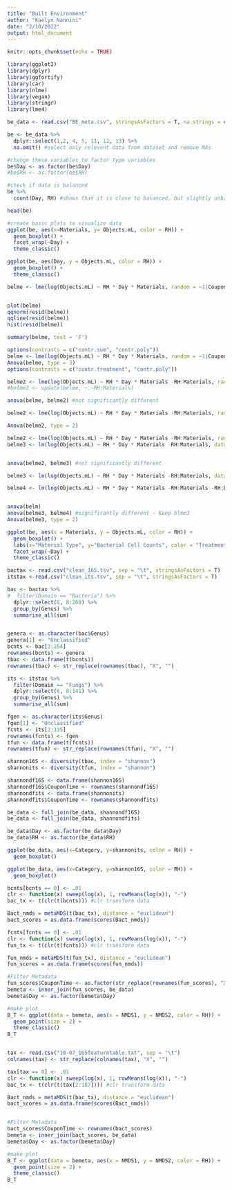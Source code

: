 ---
title: "Built Environment"
author: "Kaelyn Nannini"
date: "2/10/2022"
output: html_document
---

```{r setup, include=FALSE}
knitr::opts_chunk$set(echo = TRUE)
```

```{r Load libraries}
library(ggplot2)
library(dplyr)
library(ggfortify)
library(car)
library(nlme)
library(vegan)
library(stringr)
library(lme4)
```

```{r Load and fitler data}
be_data <- read.csv("BE_meta.csv", stringsAsFactors = T, na.strings = c("", "na"))

be <- be_data %>%
  dplyr::select(1,2, 4, 5, 11, 12, 13) %>%
  na.omit() #select only relevent data from dataset and remove NAs

#change these variables to factor type variables
be$Day <- as.factor(be$Day)
#be$RH <- as.factor(be$RH)

#check if data is balanced
be %>% 
  count(Day, RH) #shows that it is close to balanced, but slightly unbalanced

head(be)
```
```{r Visualize data}
#create basic plots to visualize data
ggplot(be, aes(x=Materials, y= Objects.mL, color = RH)) + 
  geom_boxplot() + 
  facet_wrap(~Day) +
  theme_classic()

ggplot(be, aes(Day, y = Objects.mL, color = RH)) + 
  geom_boxplot() + 
  theme_classic()

```


```{r Create Initial Model}
belme <- lme(log(Objects.mL) ~ RH * Day * Materials, random = ~1|CouponId, data = be, method = "ML", na.action = na.omit)


plot(belme)
qqnorm(resid(belme))
qqline(resid(belme))
hist(resid(belme))
```
```{r}
summary(belme, test = 'F')

options(contrasts = c("contr.sum", "contr.poly"))
belme <- lme(log(Objects.mL) ~ RH * Day * Materials, random = ~1|CouponId, data = be, method = "ML", na.action = na.omit)
Anova(belme, type = 3)
options(contrasts = c("contr.treatment", "contr.poly"))
```

```{r Remove interaction}
belme2 <- lme(log(Objects.mL) ~ RH * Day * Materials -RH:Materials, random = ~1|CouponId, data = be, method = "ML", na.action = na.omit)
#belme2 <- update(belme, ~.-RH:Materials)

anova(belme, belme2) #not significantly different
```

```{r Anova}
belme2 <- lme(log(Objects.mL) ~ RH * Day * Materials -RH:Materials, random = ~1|CouponTime, data = be, method = "ML", na.action = na.omit)

Anova(belme2, type = 2)
```

```{r See if coupon id affects model}
belme2 <- lme(log(Objects.mL) ~ RH * Day * Materials -RH:Materials, random = ~1|CouponId, data = be, method = "ML", na.action = na.omit)
belme3 <- lm(log(Objects.mL) ~ RH * Day * Materials -RH:Materials, data = be)


anova(belme2, belme3) #not significantly different
```

```{r Drop }

belme3 <- lm(log(Objects.mL) ~ RH * Day * Materials -RH:Materials, data = be)

belme4 <- lm(log(Objects.mL) ~ RH * Day * Materials -RH:Materials -RH:Day, data = be)


anova(belm)
anova(belme3, belme4) #significantly different - Keep blme3
Anova(belme3, type = 2)
```

```{r Make Plot}
ggplot(be, aes(x = Materials, y = Objects.mL, color = RH)) +
  geom_boxplot() +
  labs(x="Material Type", y="Bacterial Cell Counts", color = "Treatment") +
  facet_wrap(~Day) +
  theme_classic()
```

```{r Load Taxonomy Data}
bactax <- read.csv("clean_16S.tsv", sep = "\t", stringsAsFactors = T)
itstax <-read.csv("clean_its.tsv", sep = "\t", stringsAsFactors = T)
```

```{r Filter data}
bac <- bactax %>%
#  filter(Domain == "Bacteria") %>%
  dplyr::select(6, 8:260) %>%
  group_by(Genus) %>%
  summarise_all(sum)


genera <- as.character(bac$Genus)
genera[1] <- "Unclassified"
bcnts <- bac[2:254]
rownames(bcnts) <- genera
tbac <- data.frame(t(bcnts))
rownames(tbac) <- str_replace(rownames(tbac), "X", "")

```

```{r Fungal filter}
its <- itstax %>%
  filter(Domain == "Fungi") %>%
  dplyr::select(6, 8:141) %>%
  group_by(Genus) %>%
  summarise_all(sum)

fgen <- as.character(its$Genus)
fgen[1] <- "Unclassified"
fcnts <- its[2:135]
rownames(fcnts) <- fgen
tfun <- data.frame(t(fcnts))
rownames(tfun) <- str_replace(rownames(tfun), "X", "")
```


```{r}
shannon16S <- diversity(tbac, index = "shannon")
shannonits <- diversity(tfun, index = "shannon")

shannondf16S <- data.frame(shannon16S)
shannondf16S$CouponTime <- rownames(shannondf16S)
shannondfits <- data.frame(shannonits)
shannondfits$CouponTime <- rownames(shannondfits)

be_data <- full_join(be_data, shannondf16S)
be_data <- full_join(be_data, shannondfits)

be_data$Day <- as.factor(be_data$Day)
be_data$RH <- as.factor(be_data$RH)
```
```{r Plots}
ggplot(be_data, aes(x=Category, y=shannonits, color = RH)) +
  geom_boxplot()

ggplot(be_data, aes(x=Category, y=shannon16S, color = RH)) +
  geom_boxplot()

```


```{r CLR Transform and NMDS}
bcnts[bcnts == 0] <- .01
clr <- function(x) sweep(log(x), 1, rowMeans(log(x)), "-")
bac_tx <- t(clr(t(bcnts))) #clr transform data

Bact_nmds = metaMDS(t(bac_tx), distance = "euclidean")
bact_scores = as.data.frame(scores(Bact_nmds))
```

```{r Fungi Transform and NMDS}
fcnts[fcnts == 0] <- .01
clr <- function(x) sweep(log(x), 1, rowMeans(log(x)), "-")
fun_tx <- t(clr(t(fcnts))) #clr transform data

fun_nmds = metaMDS(t(fun_tx), distance = "euclidean")
fun_scores = as.data.frame(scores(fun_nmds))
```


```{r Plot Fungal NMDS}
#Filter Metadata
fun_scores$CouponTime <- as.factor(str_replace(rownames(fun_scores), "X", ""))
bemeta <- inner_join(fun_scores, be_data)
bemeta$Day <- as.factor(bemeta$Day)

#make plot
B_T <- ggplot(data = bemeta, aes(x = NMDS1, y = NMDS2, color = RH)) +
  geom_point(size = 2) + 
  theme_classic() 
B_T 
```

```{r Distance matrices}

```


```{r Taxonomy}
tax <- read.csv("10-07_16Sfeaturetable.txt", sep = "\t")
colnames(tax) <- str_replace(colnames(tax), "X", "")

tax[tax == 0] <- .01
clr <- function(x) sweep(log(x), 1, rowMeans(log(x)), "-")
bac_tx <- t(clr(t(tax[2:187]))) #clr transform data

Bact_nmds = metaMDS(t(bac_tx), distance = "euclidean")
bact_scores = as.data.frame(scores(Bact_nmds))


#Filter Metadata
bact_scores$CouponTime <- rownames(bact_scores)
bemeta <- inner_join(bact_scores, be_data)
bemeta$Day <- as.factor(bemeta$Day)

#make plot
B_T <- ggplot(data = bemeta, aes(x = NMDS1, y = NMDS2, color = RH)) +
  geom_point(size = 2) + 
  theme_classic() 
B_T 
```

